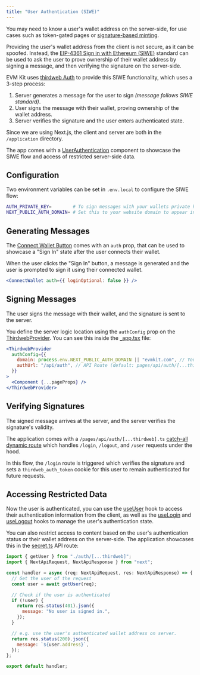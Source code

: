 ```yaml
---
title: "User Authentication (SIWE)"
---
```


You may need to know a user's wallet address on the server-side, for use cases such as token-gated
pages or [signature-based minting](https://portal.thirdweb.com/glossary/signature-based-minting).

Providing the user's wallet address from the client is not secure, as it can be spoofed.
Instead, the [EIP-4361 Sign in with Ethereum (SIWE)](https://eips.ethereum.org/EIPS/eip-4361) standard can be used to ask the user to
prove ownership of their wallet address by signing a message, and then verifying the signature on the server-side.

EVM Kit uses [thirdweb Auth](https://portal.thirdweb.com/auth) to provide this SIWE functionality, which uses a 3-step process:

1. Server generates a message for the user to sign _(message follows SIWE standard)_.
2. User signs the message with their wallet, proving ownership of the wallet address.
3. Server verifies the signature and the user enters authenticated state.

Since we are using Next.js, the client and server are both in the `/application` directory.

The app comes with a [UserAuthentication](https://github.com/jarrodwatts/evmkit/blob/main/template/application/components/demo/UserAuthentication.tsx)
component to showcase the SIWE flow and access of restricted server-side data.

## Configuration

Two environment variables can be set in `.env.local` to configure the SIWE flow:

```bash
AUTH_PRIVATE_KEY=        # To sign messages with your wallets private key
NEXT_PUBLIC_AUTH_DOMAIN= # Set this to your website domain to appear in the message.
```

## Generating Messages

The [Connect Wallet Button](https://portal.thirdweb.com/react/react.connectwallet#auth-optional)
comes with an `auth` prop, that can be used to showcase a "Sign In" state after the user connects their wallet.

When the user clicks the "Sign In" button, a message is generated and the user is prompted to sign it using their connected wallet.

```jsx
<ConnectWallet auth={{ loginOptional: false }} />
```

## Signing Messages

The user signs the message with their wallet, and the signature is sent to the server.

You define the server logic location using the `authConfig` prop on the
[ThirdwebProvider](https://portal.thirdweb.com/react/react.thirdwebprovider#authconfig-optional).
You can see this inside the [\_app.tsx](https://github.com/jarrodwatts/evmkit/blob/main/template/application/pages/_app.tsx) file:

```jsx
<ThirdwebProvider
  authConfig={{
    domain: process.env.NEXT_PUBLIC_AUTH_DOMAIN || "evmkit.com", // Your website
    authUrl: "/api/auth", // API Route (default: pages/api/auth/[...thirdweb].ts)
  }}
>
  <Component {...pageProps} />
</ThirdwebProvider>
```

## Verifying Signatures

The signed message arrives at the server, and the server verifies the signature's validity.

The application comes with a `/pages/api/auth/[...thirdweb].ts`
[catch-all dynamic route](https://nextjs.org/docs/pages/building-your-application/routing/dynamic-routes#catch-all-segments)
which handles `/login`, `/logout`, and `/user` requests under the hood.

In this flow, the `/login` route is triggered which verifies the signature and sets a `thirdweb_auth_token` cookie for this user to remain
authenticated for future requests.

## Accessing Restricted Data

Now the user is authenticated, you can use the [useUser](https://portal.thirdweb.com/react/react.useuser) hook to access their authentication information
from the client, as well as the [useLogin](https://portal.thirdweb.com/react/react.uselogin) and
[useLogout](https://portal.thirdweb.com/react/react.uselogout) hooks to manage the user's authentication state.

You can also restrict access to content based on the user's authentication status or their wallet address on the server-side.
The application showcases this in the [secret.ts](https://github.com/jarrodwatts/evmkit/blob/main/template/application/pages/api/secret.ts) API route:

```jsx
import { getUser } from "./auth/[...thirdweb]";
import { NextApiRequest, NextApiResponse } from "next";

const handler = async (req: NextApiRequest, res: NextApiResponse) => {
  // Get the user of the request
  const user = await getUser(req);

  // Check if the user is authenticated
  if (!user) {
    return res.status(401).json({
      message: "No user is signed in.",
    });
  }

  // e.g. use the user's authenticated wallet address on server.
  return res.status(200).json({
    message: `${user.address}`,
  });
};

export default handler;
```
